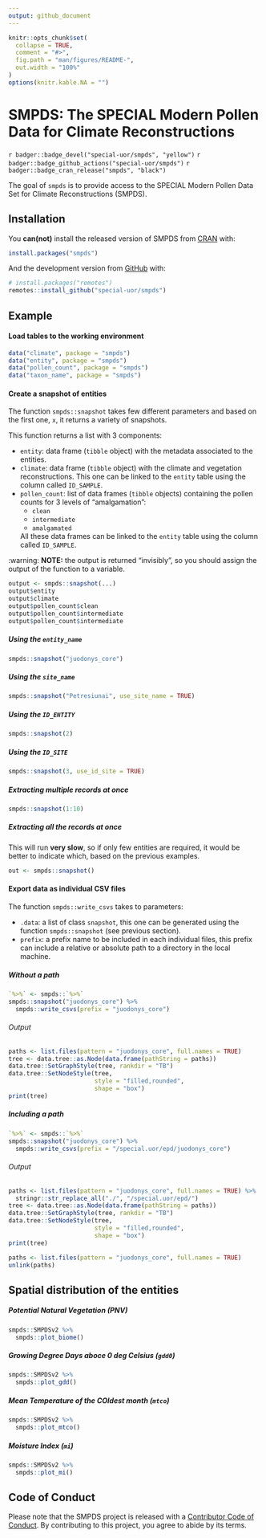 ```yaml
---
output: github_document
---
```


<!-- README.md is generated from README.Rmd. Please edit that file -->

```r
knitr::opts_chunk$set(
  collapse = TRUE,
  comment = "#>",
  fig.path = "man/figures/README-",
  out.width = "100%"
)
options(knitr.kable.NA = "")
```

# SMPDS: The SPECIAL Modern Pollen Data for Climate Reconstructions

<!-- badges: start -->
`r badger::badge_devel("special-uor/smpds", "yellow")`
`r badger::badge_github_actions("special-uor/smpds")`
`r badger::badge_cran_release("smpds", "black")`
<!-- badges: end -->

The goal of `smpds` is to provide access to the SPECIAL Modern Pollen Data Set for Climate Reconstructions (SMPDS).

## Installation

You **can(not)** install the released version of SMPDS from [CRAN](https://CRAN.R-project.org) with:

``` r
install.packages("smpds")
```

And the development version from [GitHub](https://github.com/) with:

``` r
# install.packages("remotes")
remotes::install_github("special-uor/smpds")
```

## Example
#### Load tables to the working environment
```r
data("climate", package = "smpds")
data("entity", package = "smpds")
data("pollen_count", package = "smpds")
data("taxon_name", package = "smpds")
```

#### Create a snapshot of entities

The function `smpds::snapshot` takes few different parameters and based on
the first one, `x`, it returns a variety of snapshots. 

This function returns a list with 3 components:

- `entity`: data frame (`tibble` object) with the metadata associated to the entities.
- `climate`: data frame (`tibble` object) with the climate and vegetation reconstructions. This one can be linked to the `entity` table using the column called `ID_SAMPLE`.
- `pollen_count`: list of data frames (`tibble` objects) containing the pollen counts for 3 levels of "amalgamation":
    - `clean`
    - `intermediate`
    - `amalgamated`
    
  All these data frames can be linked to the `entity` table using the column called `ID_SAMPLE`.

:warning: **NOTE:** the output is returned "invisibly", so you should assign the output of the function to a variable.

```r
output <- smpds::snapshot(...)
output$entity
output$climate
output$pollen_count$clean
output$pollen_count$intermediate
output$pollen_count$intermediate
```

##### Using the `entity_name`
```r
smpds::snapshot("juodonys_core")
```

##### Using the `site_name`
```r
smpds::snapshot("Petresiunai", use_site_name = TRUE)
```

##### Using the `ID_ENTITY`
```r
smpds::snapshot(2)
```

##### Using the `ID_SITE`
```r
smpds::snapshot(3, use_id_site = TRUE)
```

##### Extracting multiple records at once
```r
smpds::snapshot(1:10)
```

##### Extracting all the records at once
This will run __**very slow**__, so if only few entities are required, it would be better
to indicate which, based on the previous examples.

```r
out <- smpds::snapshot()
```

#### Export data as individual CSV files

The function `smpds::write_csvs` takes to parameters:

- `.data`: a list of class `snapshot`, this one can be generated using the function `smpds::snapshot` (see previous section).
- `prefix`: a prefix name to be included in each individual files, this prefix can include a relative or absolute path to a directory in the local machine.

##### Without a path
```r
`%>%` <- smpds::`%>%`
smpds::snapshot("juodonys_core") %>%
  smpds::write_csvs(prefix = "juodonys_core")
```

###### Output
```r
paths <- list.files(pattern = "juodonys_core", full.names = TRUE)
tree <- data.tree::as.Node(data.frame(pathString = paths))
data.tree::SetGraphStyle(tree, rankdir = "TB")
data.tree::SetNodeStyle(tree,
                        style = "filled,rounded",
                        shape = "box")
print(tree)
```

##### Including a path
```r
`%>%` <- smpds::`%>%`
smpds::snapshot("juodonys_core") %>%
  smpds::write_csvs(prefix = "/special.uor/epd/juodonys_core")
```

###### Output
```r
paths <- list.files(pattern = "juodonys_core", full.names = TRUE) %>%
  stringr::str_replace_all("./", "/special.uor/epd/")
tree <- data.tree::as.Node(data.frame(pathString = paths))
data.tree::SetGraphStyle(tree, rankdir = "TB")
data.tree::SetNodeStyle(tree,
                        style = "filled,rounded",
                        shape = "box")
print(tree)
```

```r
paths <- list.files(pattern = "juodonys_core", full.names = TRUE)
unlink(paths)
```


## Spatial distribution of the entities
##### Potential Natural Vegetation (PNV)
```r
smpds::SMPDSv2 %>%
  smpds::plot_biome()
```

##### Growing Degree Days aboce 0 deg Celsius (`gdd0`)
```r
smpds::SMPDSv2 %>%
  smpds::plot_gdd()
```

##### Mean Temperature of the COldest month (`mtco`)
```r
smpds::SMPDSv2 %>%
  smpds::plot_mtco()
```

##### Moisture Index (`mi`)
```r
smpds::SMPDSv2 %>%
  smpds::plot_mi()
```

## Code of Conduct
  
  Please note that the SMPDS project is released with a [Contributor Code of Conduct](https://contributor-covenant.org/version/2/0/CODE_OF_CONDUCT.html). By contributing to this project, you agree to abide by its terms.
